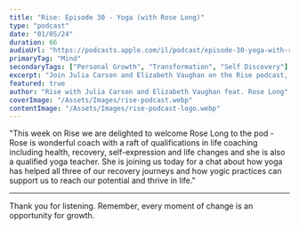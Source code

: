 ```yaml
---
title: "Rise: Episode 30 - Yoga (with Rose Long)"
type: "podcast"
date: "01/05/24"
duration: 66
audioUrl: "https://podcasts.apple.com/il/podcast/episode-30-yoga-with-rose-long/id1654177454?i=1000654109809"
primaryTag: "Mind"
secondaryTags: ["Personal Growth", "Transformation", "Self Discovery"]
excerpt: "Join Julia Carson and Elizabeth Vaughan on the Rise podcast, talking with Rose Long, life coach and yoga teacher, discussing ow yoga supports recovery journeys and unlocks personal potential."
featured: true
author: "Rise with Julia Carson and Elizabeth Vaughan feat. Rose Long"
coverImage: "/Assets/Images/rise-podcast.webp"
contentImage: "/Assets/Images/rise-podcast-logo.webp"
---
```


"This week on Rise we are delighted to welcome Rose Long to the pod - Rose is wonderful coach with a raft of qualifications in life coaching including health, recovery, self-expression and life changes and she is also a qualified yoga teacher. She is joining us today for a chat about how yoga has helped all three of our recovery journeys and how yogic practices can support us to reach our potential and thrive in life."

---

Thank you for listening. Remember, every moment of change is an opportunity for growth.
